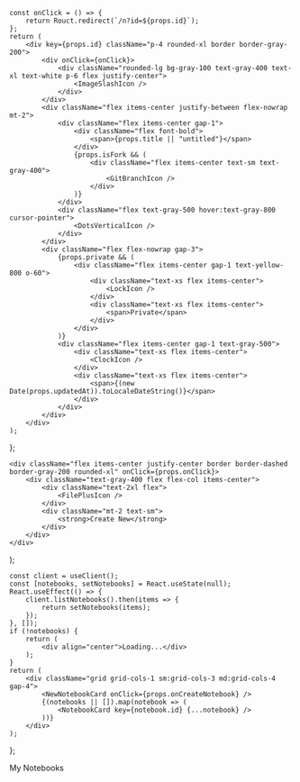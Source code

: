 
    const onClick = () => {
        return Rouct.redirect(`/n?id=${props.id}`);
    };
    return (
        <div key={props.id} className="p-4 rounded-xl border border-gray-200">
            <div onClick={onClick}>
                <div className="rounded-lg bg-gray-100 text-gray-400 text-xl text-white p-6 flex justify-center">
                    <ImageSlashIcon />
                </div>
            </div>
            <div className="flex items-center justify-between flex-nowrap mt-2">
                <div className="flex items-center gap-1">
                    <div className="flex font-bold">
                        <span>{props.title || "untitled"}</span>
                    </div>
                    {props.isFork && (
                        <div className="flex items-center text-sm text-gray-400">
                            <GitBranchIcon />
                        </div>
                    )}
                </div>
                <div className="flex text-gray-500 hover:text-gray-800 cursor-pointer">
                    <DotsVerticalIcon />
                </div>
            </div>
            <div className="flex flex-nowrap gap-3">
                {props.private && (
                    <div className="flex items-center gap-1 text-yellow-800 o-60">
                        <div className="text-xs flex items-center">
                            <LockIcon />
                        </div>
                        <div className="text-xs flex items-center">
                            <span>Private</span>
                        </div>
                    </div>
                )}
                <div className="flex items-center gap-1 text-gray-500">
                    <div className="text-xs flex items-center">
                        <ClockIcon />
                    </div>
                    <div className="text-xs flex items-center">
                        <span>{(new Date(props.updatedAt)).toLocaleDateString()}</span>
                    </div>
                </div>
            </div>
        </div>
    );
};

    <div className="flex items-center justify-center border border-dashed border-gray-200 rounded-xl" onClick={props.onClick}>
        <div className="text-gray-400 flex flex-col items-center">
            <div className="text-2xl flex">
                <FilePlusIcon />
            </div>
            <div className="mt-2 text-sm">
                <strong>Create New</strong>
            </div>
        </div>
    </div>
);

    const client = useClient();
    const [notebooks, setNotebooks] = React.useState(null);
    React.useEffect(() => {
        client.listNotebooks().then(items => {
            return setNotebooks(items);
        });
    }, []);
    if (!notebooks) {
        return (
            <div align="center">Loading...</div>
        );
    }
    return (
        <div className="grid grid-cols-1 sm:grid-cols-3 md:grid-cols-4 gap-4">
            <NewNotebookCard onClick={props.onCreateNotebook} />
            {(notebooks || []).map(notebook => (
                <NotebookCard key={notebook.id} {...notebook} />
            ))}
        </div>
    );
};

<div className="text-3xl font-bold border-b border-gray-300 mb-6 mt-8">
    <div className="mb-1">My Notebooks</div>
</div>
<NotebooksList
    onCreateNotebook={props.onCreateNotebook}
/>

